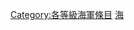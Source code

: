 {{empty category}}
{{Articles by Quality|topic=海軍|project=海軍|format=TOC}}
{{portal box|海軍}}
{{catmore1|[[Wikipedia:海軍專題|Wikipedia:海軍專題]]}}
[[Category:各等級海軍條目|Category:各等級海軍條目]]
[[Category:主題級軍事條目|海]]